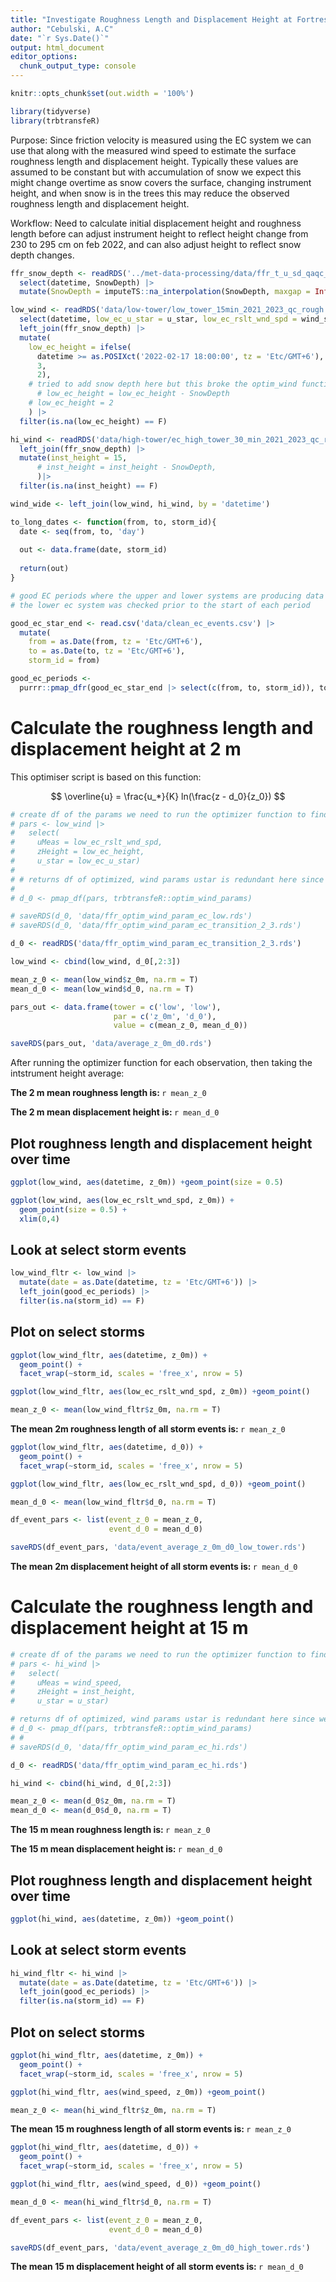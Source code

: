 ```yaml
---
title: "Investigate Roughness Length and Displacement Height at Fortrest Forest Ridge"
author: "Cebulski, A.C"
date: "`r Sys.Date()`"
output: html_document
editor_options: 
  chunk_output_type: console
---
```


```r
knitr::opts_chunk$set(out.width = '100%')
```

```r
library(tidyverse)
library(trbtransfeR)
```

Purpose: Since friction velocity is measured using the EC system we can use that along with the measured wind speed to estimate the surface roughness length and displacement height. Typically these values are assumed to be constant but with accumulation of snow we expect this might change overtime as snow covers the surface, changing instrument height, and when snow is in the trees this may reduce the observed roughness length and displacement height. 

Workflow: Need to calculate initial displacement height and roughness length before can adjust instrument height to reflect height change from 230 to 295 cm on feb 2022, and can also adjust height to reflect snow depth changes. 

```r

ffr_snow_depth <- readRDS('../met-data-processing/data/ffr_t_u_sd_qaqc_shortfill.rds') |> 
  select(datetime, SnowDepth) |> 
  mutate(SnowDepth = imputeTS::na_interpolation(SnowDepth, maxgap = Inf)) # fill all with linear

low_wind <- readRDS('data/low-tower/low_tower_15min_2021_2023_qc_rough.rds') |> 
  select(datetime, low_ec_u_star = u_star, low_ec_rslt_wnd_spd = wind_speed) |>
  left_join(ffr_snow_depth) |> 
  mutate(
    low_ec_height = ifelse(
      datetime >= as.POSIXct('2022-02-17 18:00:00', tz = 'Etc/GMT+6'),
      3,
      2),
    # tried to add snow depth here but this broke the optim_wind function as the z height got too small.. probably fine to not consider snow depth since the d_0 and z_0 for the low and high tower end up very similar anyway
      # low_ec_height = low_ec_height - SnowDepth
    # low_ec_height = 2
    ) |> 
  filter(is.na(low_ec_height) == F)

hi_wind <- readRDS('data/high-tower/ec_high_tower_30_min_2021_2023_qc_rough.rds') |> select(datetime, u_star = u_star, wind_speed = wind_speed) |> 
  left_join(ffr_snow_depth) |> 
  mutate(inst_height = 15,
      # inst_height = inst_height - SnowDepth,
      )|> 
  filter(is.na(inst_height) == F)

wind_wide <- left_join(low_wind, hi_wind, by = 'datetime')

to_long_dates <- function(from, to, storm_id){
  date <- seq(from, to, 'day')
  
  out <- data.frame(date, storm_id)
  
  return(out)
}

# good EC periods where the upper and lower systems are producing data
# the lower ec system was checked prior to the start of each period

good_ec_star_end <- read.csv('data/clean_ec_events.csv') |> 
  mutate(
    from = as.Date(from, tz = 'Etc/GMT+6'),
    to = as.Date(to, tz = 'Etc/GMT+6'),
    storm_id = from)

good_ec_periods <-
  purrr::pmap_dfr(good_ec_star_end |> select(c(from, to, storm_id)), to_long_dates)


```

# Calculate the roughness length and displacement height at 2 m

This optimiser script is based on this function: 

$$
\overline{u} = \frac{u_*}{K} ln(\frac{z - d_0}{z_0})
$$

```r
# create df of the params we need to run the optimizer function to find d_0 and z_0
# pars <- low_wind |>
#   select(
#     uMeas = low_ec_rslt_wnd_spd,
#     zHeight = low_ec_height,
#     u_star = low_ec_u_star)
# 
# # returns df of optimized, wind params ustar is redundant here since we supplied the measured values
# 
# d_0 <- pmap_df(pars, trbtransfeR::optim_wind_params)

# saveRDS(d_0, 'data/ffr_optim_wind_param_ec_low.rds')
# saveRDS(d_0, 'data/ffr_optim_wind_param_ec_transition_2_3.rds')

d_0 <- readRDS('data/ffr_optim_wind_param_ec_transition_2_3.rds')

low_wind <- cbind(low_wind, d_0[,2:3])
```

```r
mean_z_0 <- mean(low_wind$z_0m, na.rm = T)
mean_d_0 <- mean(low_wind$d_0, na.rm = T)

pars_out <- data.frame(tower = c('low', 'low'),
                       par = c('z_0m', 'd_0'),
                       value = c(mean_z_0, mean_d_0))

saveRDS(pars_out, 'data/average_z_0m_d0.rds')
```

After running the optimizer function for each observation, then taking the intstrument height average:

**The 2 m mean roughness length is: ** `r mean_z_0`

**The 2 m mean displacement height is: ** `r mean_d_0`

## Plot roughness length and displacement height over time

```r
ggplot(low_wind, aes(datetime, z_0m)) +geom_point(size = 0.5)

ggplot(low_wind, aes(low_ec_rslt_wnd_spd, z_0m)) +
  geom_point(size = 0.5) +
  xlim(0,4)

```

## Look at select storm events

```r
low_wind_fltr <- low_wind |>
  mutate(date = as.Date(datetime, tz = 'Etc/GMT+6')) |> 
  left_join(good_ec_periods) |> 
  filter(is.na(storm_id) == F)

```

## Plot on select storms

```r
ggplot(low_wind_fltr, aes(datetime, z_0m)) + 
  geom_point() +
  facet_wrap(~storm_id, scales = 'free_x', nrow = 5)

ggplot(low_wind_fltr, aes(low_ec_rslt_wnd_spd, z_0m)) +geom_point()

mean_z_0 <- mean(low_wind_fltr$z_0m, na.rm = T)

```

**The mean 2m roughness length of all storm events is: ** `r mean_z_0`

```r
ggplot(low_wind_fltr, aes(datetime, d_0)) + 
  geom_point() +
  facet_wrap(~storm_id, scales = 'free_x', nrow = 5)

ggplot(low_wind_fltr, aes(low_ec_rslt_wnd_spd, d_0)) +geom_point()

mean_d_0 <- mean(low_wind_fltr$d_0, na.rm = T)

df_event_pars <- list(event_z_0 = mean_z_0,
                      event_d_0 = mean_d_0)

saveRDS(df_event_pars, 'data/event_average_z_0m_d0_low_tower.rds')
```

**The mean 2m displacement height of all storm events is: ** `r mean_d_0`

# Calculate the roughness length and displacement height at 15 m

```r
# create df of the params we need to run the optimizer function to find d_0 and z_0
# pars <- hi_wind |> 
#   select(
#     uMeas = wind_speed,
#     zHeight = inst_height,
#     u_star = u_star)

# returns df of optimized, wind params ustar is redundant here since we supplied the measured values
# d_0 <- pmap_df(pars, trbtransfeR::optim_wind_params)
# # 
# saveRDS(d_0, 'data/ffr_optim_wind_param_ec_hi.rds')

d_0 <- readRDS('data/ffr_optim_wind_param_ec_hi.rds')

hi_wind <- cbind(hi_wind, d_0[,2:3])
```

```r
mean_z_0 <- mean(d_0$z_0m, na.rm = T)
mean_d_0 <- mean(d_0$d_0, na.rm = T)
```

**The 15 m mean roughness length is: ** `r mean_z_0`

**The 15 m mean displacement height is: ** `r mean_d_0`

## Plot roughness length and displacement height over time

```r
ggplot(hi_wind, aes(datetime, z_0m)) +geom_point()

```

## Look at select storm events

```r
hi_wind_fltr <- hi_wind |>
  mutate(date = as.Date(datetime, tz = 'Etc/GMT+6')) |> 
  left_join(good_ec_periods) |> 
  filter(is.na(storm_id) == F)

```

## Plot on select storms

```r
ggplot(hi_wind_fltr, aes(datetime, z_0m)) + 
  geom_point() +
  facet_wrap(~storm_id, scales = 'free_x', nrow = 5)

ggplot(hi_wind_fltr, aes(wind_speed, z_0m)) +geom_point()

mean_z_0 <- mean(hi_wind_fltr$z_0m, na.rm = T)

```

**The mean 15 m roughness length of all storm events is: ** `r mean_z_0`

```r
ggplot(hi_wind_fltr, aes(datetime, d_0)) + 
  geom_point() +
  facet_wrap(~storm_id, scales = 'free_x', nrow = 5)

ggplot(hi_wind_fltr, aes(wind_speed, d_0)) +geom_point()

mean_d_0 <- mean(hi_wind_fltr$d_0, na.rm = T)

df_event_pars <- list(event_z_0 = mean_z_0,
                      event_d_0 = mean_d_0)

saveRDS(df_event_pars, 'data/event_average_z_0m_d0_high_tower.rds')
```

**The mean 15 m displacement height of all storm events is: ** `r mean_d_0`
